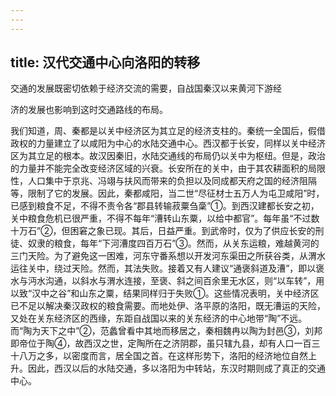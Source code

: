 ```yaml
---
---
---
```

title: 汉代交通中心向洛阳的转移
---



交通的发展既密切依赖于经济交流的需要，自战国秦汉以来黄河下游经

济的发展也影响到这时交通路线的布局。

我们知道，周、秦都是以关中经济区为其立足的经济支柱的。秦统一全国后，假借政权的力量建立了以咸阳为中心的水陆交通中心。西汉都于长安，同样以关中经济区为其立足的根本。故汉因秦旧，水陆交通线的布局仍以关中为枢纽。但是，政治的力量并不能完全改变经济区域的兴衰。长安所在的关中，由于其农耕面积的局限性，人口集中于京兆、冯翊与扶风而带来的负担以及同成都天府之国的经济阻隔等，限制了它的发展。因此，秦都咸阳，当二世“尽征材士五万人为屯卫咸阳”时，已感到粮食不足，不得不责令各“郡县转输菽粟刍稾”①。到西汉建都长安之初，关中粮食危机已很严重，不得不每年“漕转山东粟，以给中都官”。每年虽“不过数十万石”②，但困窘之象已现。其后，日益严重。到武帝时，仅为了供应长安的刑徒、奴隶的粮食，每年“下河漕度四百万石”③。然而，从关东运粮，难越黄河的三门天险。为了避免这一困难，河东守番系想以开发河东渠田之所获谷类，从渭水运往关中，绕过天险。然而，其法失败。接着又有人建议“通褒斜道及漕”，即以褒水与沔水沟通，以斜水与渭水连接，至褒、斜之间百余里无水区，则“以车转”，用以致“汉中之谷”和山东之粟，结果同样归于失败①。这些情况表明，关中经济区已不足以解决秦汉政权的粮食需要。而地处伊、洛平原的洛阳，既无漕运的天险，又处在关东经济区的西缘，东距自战国以来的关东经济的中心地带“陶”不远。而“陶为天下之中”②，范蠡曾看中其地而移居之，秦相魏冉以陶为封邑③，刘邦即帝位于陶④，故西汉之世，定陶所在之济阴郡，虽只辖九县，却有人口一百三十八万之多，以密度而言，居全国之首。在这样形势下，洛阳的经济地位自然上升。因此，西汉以后的水陆交通，多以洛阳为中转站，东汉时期则成了真正的交通中心。